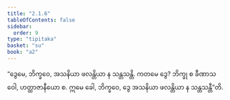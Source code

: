 ```yaml
---
title: "2.1.6"
tableOfContents: false
sidebar:
  order: 9
type: "tipitaka"
basket: "su"
book: "a2"
---
```



<DynamicBreadcrumb />

<Division number="58" book="a2">

<Paragraph number="134" book="a2">
“ဒွေမေ, ဘိက္ခဝေ, အသနိယာ ဖလန္တိယာ န သန္တသန္တိ. ကတမေ ဒွေ? ဘိက္ခု စ ခီဏာသဝေါ, ဟတ္ထာဇာနီယော စ. ဣမေ ခေါ, ဘိက္ခဝေ, ဒွေ အသနိယာ ဖလန္တိယာ န သန္တသန္တီ”တိ.
</Paragraph>
</Division>